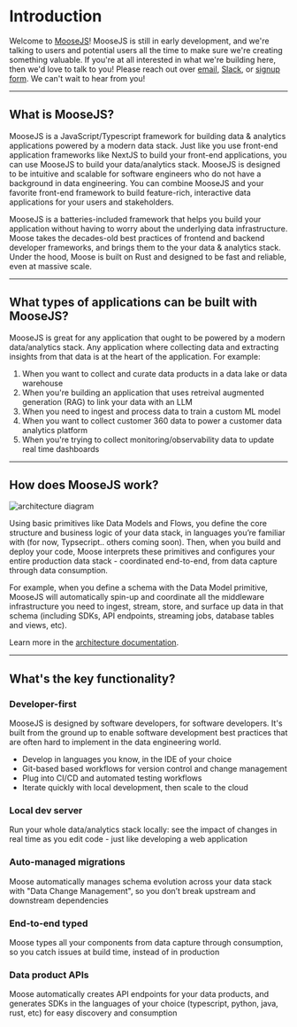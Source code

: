 # Introduction

Welcome to [MooseJS](https://www.moosejs.com/)! MooseJS is still in early development, and we're talking to users and potential users all the time to make sure we're creating something valuable. If you're at all interested in what we're building here, then we'd love to talk to you! Please reach out over [email](mailto:hello@moosejs.dev), [Slack](https://join.slack.com/t/moose-community/shared_invite/zt-2fjh5n3wz-cnOmM9Xe9DYAgQrNu8xKxg), or [signup form](https://fiveonefour.typeform.com/signup). We can't wait to hear from you!

---

## What is MooseJS?

MooseJS is a JavaScript/Typescript framework for building data & analytics applications powered by a modern data stack. Just like you use front-end application frameworks like NextJS to build your front-end applications, you can use MooseJS to build your data/analytics stack. MooseJS is designed to be intuitive and scalable for software engineers who do not have a background in data engineering. You can combine MooseJS and your favorite front-end framework to build feature-rich, interactive data applications for your users and stakeholders.

MooseJS is a batteries-included framework that helps you build your application without having to worry about the underlying data infrastructure. Moose takes the decades-old best practices of frontend and backend developer frameworks, and brings them to the your data & analytics stack. Under the hood, Moose is built on Rust and designed to be fast and reliable, even at massive scale.

---

## What types of applications can be built with MooseJS?

MooseJS is great for any application that ought to be powered by a modern data/analytics stack. Any application where collecting data and extracting insights from that data is at the heart of the application. For example:

1. When you want to collect and curate data products in a data lake or data warehouse
2. When you're building an application that uses retreival augmented generation (RAG) to link your data with an LLM
3. When you need to ingest and process data to train a custom ML model
4. When you want to collect customer 360 data to power a customer data analytics platform
5. When you're trying to collect monitoring/observability data to update real time dashboards

---

## How does MooseJS work?

![architecture diagram](/img-diagram-full-dark.svg)

Using basic primitives like Data Models and Flows, you define the core structure and business logic of your data stack, in languages you’re familiar with (for now, Typsecript.. others coming soon). Then, when you build and deploy your code, Moose interprets these primitives and configures your entire production data stack - coordinated end-to-end, from data capture through data consumption.

For example, when you define a schema with the Data Model primitive, MooseJS will automatically spin-up and coordinate all the middleware infrastructure you need to ingest, stream, store, and surface up data in that schema (including SDKs, API endpoints, streaming jobs, database tables and views, etc).

Learn more in the [architecture documentation](https://docs.moosejs.com/getting-started/architecture).

---

## What's the key functionality?

### Developer-first

MooseJS is designed by software developers, for software developers. It's built from the ground up to enable software development best practices that are often hard to implement in the data engineering world.

- Develop in languages you know, in the IDE of your choice
- Git-based based workflows for version control and change management
- Plug into CI/CD and automated testing workflows
- Iterate quickly with local development, then scale to the cloud

### Local dev server

Run your whole data/analytics stack locally: see the impact of changes in real time as you edit code - just like developing a web application

### Auto-managed migrations

Moose automatically manages schema evolution across your data stack with "Data Change Management", so you don’t break upstream and downstream dependencies

### End-to-end typed

Moose types all your components from data capture through consumption, so you catch issues at build time, instead of in production

### Data product APIs

Moose automatically creates API endpoints for your data products, and generates SDKs in the languages of your choice (typescript, python, java, rust, etc) for easy discovery and consumption
